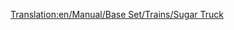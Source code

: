 [[Translation:en/Manual/Base Set/Trains/Sugar Truck]]
{{ru/Manual/Base Set/Trains/Железнодорожное ТС|Picture=[[File:en/Manual/Base Set/Trains/Sugartruck.png|Вагон для сахара]]
|Имя=Вагон для сахара
|НормЦена=£1,031 ($2,062)
|НормМасса=19 / 49 т
|НормЁмкость=30 тонн сахара
|МоноЦена=£1,031 ($2,062)
|МоноМасса=19 / 54 т
|МоноЁмкость=35 тонн сахара
|МагЦена=£1,031 ($2,062)
|МагМасса=19 / 56 т
|МагЁмкость=37 тонн сахара
|Опис=Используется для перевозки [[ru/Manual/Base Set/Cargos/Сахар|сахара]] от [[ru/Manual/Base Set/Industries/Сахарная шахта|сахарных шахт]] к [[ru/Manual/Base Set/Industries/Конфетная фабрика|конфетным фабрикам]].
}}